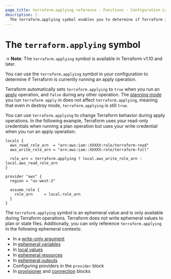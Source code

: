 ```yaml
---
page_title: terraform.applying reference - Functions - Configuration Language
description: |-
  The terraform.applying symbol enables you to determine if Terraform is currently running an apply operation.
---
```


# The `terraform.applying` symbol

-> **Note**: The `terraform.applying` symbol is available in Terraform v1.10 and later.

You can use the `terraform.applying` symbol in your configuration to determine if Terraform is currently running an apply operation.

Terraform automatically sets `terraform.applying` to `true` when you run an [apply](/terraform/cli/commands/apply) operation, and `false` during any other operation. The [planning mode](/terraform/cli/commands/plan#planning-modes) you run `terraform apply` in does not affect `terraform.applying`, meaning that even in destroy mode, `terraform.applying` is still `true`.

You can use `terraform.applying` to change Terraform behavior during apply operations. In the following example, Terraform uses your read-only credentials when running a plan operation but uses your write credential when you run an apply operation: 

```hcl
locals {
  aws_read_role_arn  = "arn:aws:iam::XXXXX:role/terraform-read"
  aws_write_role_arn = "arn:aws:iam::XXXXX:role/terraform-full"

  role_arn = terraform.applying ? local.aws_write_role_arn : local.aws_read_role_arn
}

provider "aws" {
  region = "us-west-2"

  assume_role {
    role_arn     = local.role_arn
  }
}

```


The `terraform.applying` symbol is an ephemeral value and is only available during Terraform operations. Terraform does not write ephemeral values to plan or state files. Additionally, you can only reference `terraform.applying` in the following ephemeral contexts:

- In a [write-only argument](/terraform/language/resources/ephemeral/write-only)
- In [ephemeral variables](/terraform/language/values/variables#exclude-values-from-state)
- In [local values](/terraform/language/values/locals#ephemeral-values)
- In [ephemeral resources](/terraform/language/resources/ephemeral)
- In [ephemeral outputs](/terraform/language/values/outputs#ephemeral-avoid-storing-values-in-state-or-plan-files)
- Configuring providers in the `provider` block
- In [provisioner](/terraform/language/resources/provisioners/syntax) and [connection](/terraform/language/resources/provisioners/connection) blocks
